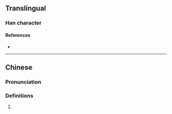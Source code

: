{{character info}}
==Translingual==

===Han character===
{{Han char|rn=96|rad=玉|as=12|asm=10|sn=16|snm=14|four=|canj=MGTMJ|ids=⿰王華}}

====References====
* {{Han ref|kx=0742.251|hdz=21133.061|uh=748D}}

----

==Chinese==
{{zh-forms}}

===Pronunciation===
{{zh-pron
|m=yè
|c=jip6
|mc=
|oc=
|cat=
}}

===Definitions===
{{zh-hanzi}}

# {{rfdef|zh|sort=玉14}}